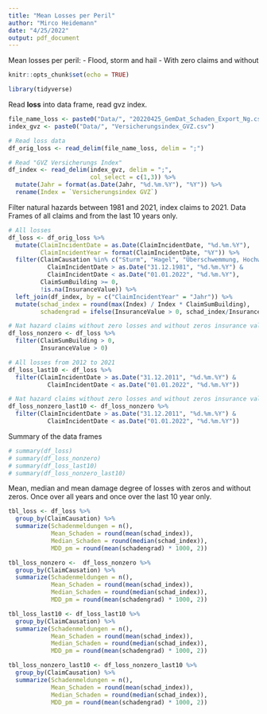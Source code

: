 ```yaml
---
title: "Mean Losses per Peril"
author: "Mirco Heidemann"
date: "4/25/2022"
output: pdf_document
---
```

Mean losses per peril:
- Flood, storm and hail
- With zero claims and without

```r
knitr::opts_chunk$set(echo = TRUE)

library(tidyverse)
```

Read **loss** into data frame, read gvz index.
```r
file_name_loss <- paste0("Data/", "20220425_GemDat_Schaden_Export_Ng.csv")
index_gvz <- paste0("Data/", "Versicherungsindex_GVZ.csv")

# Read loss data
df_orig_loss <- read_delim(file_name_loss, delim = ";")

# Read "GVZ Versicherungs Index"
df_index <- read_delim(index_gvz, delim = ";",
                       col_select = c(1,3)) %>% 
  mutate(Jahr = format(as.Date(Jahr, "%d.%m.%Y"), "%Y")) %>% 
  rename(Index = `Versicherungsindex GVZ`)
```

Filter natural hazards between 1981 and 2021, index claims to 2021.
Data Frames of all claims and from the last 10 years only.
```r
# All losses
df_loss <- df_orig_loss %>% 
  mutate(ClaimIncidentDate = as.Date(ClaimIncidentDate, "%d.%m.%Y"),
         ClaimIncidentYear = format(ClaimIncidentDate, "%Y")) %>% 
  filter(ClaimCausation %in% c("Sturm", "Hagel", "Überschwemmung, Hochwasser"),
           ClaimIncidentDate > as.Date("31.12.1981", "%d.%m.%Y") & 
           ClaimIncidentDate < as.Date("01.01.2022", "%d.%m.%Y"),
         ClaimSumBuilding >= 0,
         !is.na(InsuranceValue)) %>% 
  left_join(df_index, by = c("ClaimIncidentYear" = "Jahr")) %>% 
  mutate(schad_index = round(max(Index) / Index * ClaimSumBuilding),
         schadengrad = ifelse(InsuranceValue > 0, schad_index/InsuranceValue, 0))

# Nat hazard claims without zero losses and without zeros insurance values
df_loss_nonzero <- df_loss %>% 
  filter(ClaimSumBuilding > 0,
         InsuranceValue > 0)

# All losses from 2012 to 2021
df_loss_last10 <- df_loss %>% 
  filter(ClaimIncidentDate > as.Date("31.12.2011", "%d.%m.%Y") &
           ClaimIncidentDate < as.Date("01.01.2022", "%d.%m.%Y"))

# Nat hazard claims without zero losses and without zeros insurance values from 2012 to 2021
df_loss_nonzero_last10 <- df_loss_nonzero %>% 
  filter(ClaimIncidentDate > as.Date("31.12.2011", "%d.%m.%Y") &
           ClaimIncidentDate < as.Date("01.01.2022", "%d.%m.%Y"))
```

Summary of the data frames
```r
# summary(df_loss)
# summary(df_loss_nonzero)
# summary(df_loss_last10)
# summary(df_loss_nonzero_last10)
```

Mean, median and mean damage degree of losses with zeros and without zeros. Once over all years and once over the last 10 year only.
```r
tbl_loss <- df_loss %>% 
  group_by(ClaimCausation) %>% 
  summarize(Schadenmeldungen = n(),
            Mean_Schaden = round(mean(schad_index)),
            Median_Schaden = round(median(schad_index)),
            MDD_pm = round(mean(schadengrad) * 1000, 2))

tbl_loss_nonzero <-  df_loss_nonzero %>% 
  group_by(ClaimCausation) %>% 
  summarize(Schadenmeldungen = n(),
            Mean_Schaden = round(mean(schad_index)),
            Median_Schaden = round(median(schad_index)),
            MDD_pm = round(mean(schadengrad) * 1000, 2))

tbl_loss_last10 <- df_loss_last10 %>% 
  group_by(ClaimCausation) %>% 
  summarize(Schadenmeldungen = n(),
            Mean_Schaden = round(mean(schad_index)),
            Median_Schaden = round(median(schad_index)),
            MDD_pm = round(mean(schadengrad) * 1000, 2))

tbl_loss_nonzero_last10 <- df_loss_nonzero_last10 %>% 
  group_by(ClaimCausation) %>% 
  summarize(Schadenmeldungen = n(),
            Mean_Schaden = round(mean(schad_index)),
            Median_Schaden = round(median(schad_index)),
            MDD_pm = round(mean(schadengrad) * 1000, 2))

```

